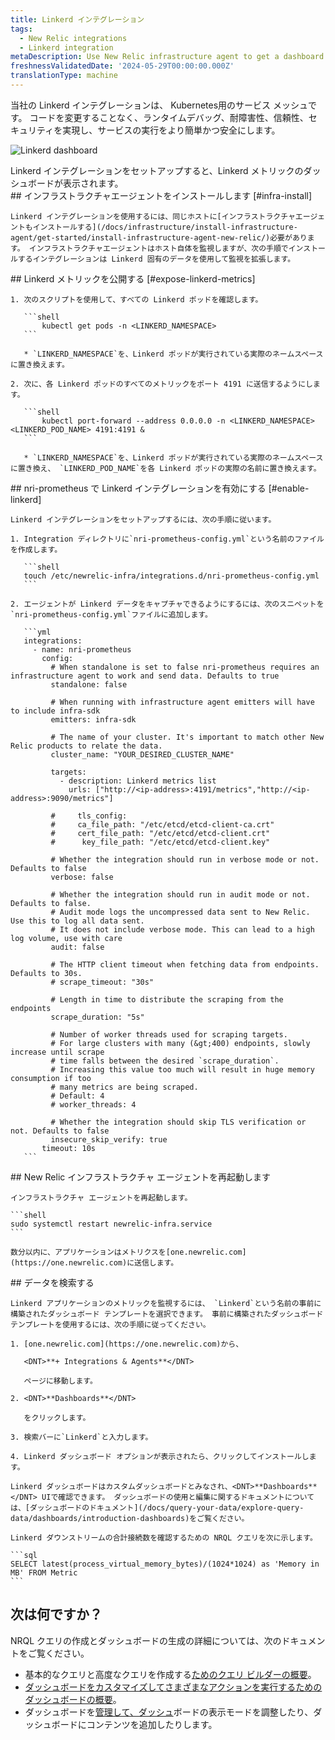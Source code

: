 ```yaml
---
title: Linkerd インテグレーション
tags:
  - New Relic integrations
  - Linkerd integration
metaDescription: Use New Relic infrastructure agent to get a dashboard with metrics from your Linkerd.
freshnessValidatedDate: '2024-05-29T00:00:00.000Z'
translationType: machine
---
```



当社の Linkerd インテグレーションは、 Kubernetes用のサービス メッシュです。 コードを変更することなく、ランタイムデバッグ、耐障害性、信頼性、セキュリティを実現し、サービスの実行をより簡単かつ安全にします。

<img
  title="Linkerd dashboard"
  alt="Linkerd dashboard"
  src={linkerdDashboard}
/>

<figcaption>
  Linkerd インテグレーションをセットアップすると、Linkerd メトリックのダッシュボードが表示されます。
</figcaption>

<Steps>
  <Step>
    ## インフラストラクチャエージェントをインストールします [#infra-install]

    Linkerd インテグレーションを使用するには、同じホストに[インフラストラクチャエージェントもインストールする](/docs/infrastructure/install-infrastructure-agent/get-started/install-infrastructure-agent-new-relic/)必要があります。 インフラストラクチャエージェントはホスト自体を監視しますが、次の手順でインストールするインテグレーションは Linkerd 固有のデータを使用して監視を拡張します。
  </Step>

  <Step>
    ## Linkerd メトリックを公開する [#expose-linkerd-metrics]

    1. 次のスクリプトを使用して、すべての Linkerd ポッドを確認します。

       ```shell
           kubectl get pods -n <LINKERD_NAMESPACE>
       ```

       * `LINKERD_NAMESPACE`を、Linkerd ポッドが実行されている実際のネームスペースに置き換えます。

    2. 次に、各 Linkerd ポッドのすべてのメトリックをポート 4191 に送信するようにします。

       ```shell
           kubectl port-forward --address 0.0.0.0 -n <LINKERD_NAMESPACE> <LINKERD_POD_NAME> 4191:4191 &
       ```

       * `LINKERD_NAMESPACE`を、Linkerd ポッドが実行されている実際のネームスペースに置き換え、 `LINKERD_POD_NAME`を各 Linkerd ポッドの実際の名前に置き換えます。
  </Step>

  <Step>
    ## nri-prometheus で Linkerd インテグレーションを有効にする [#enable-linkerd]

    Linkerd インテグレーションをセットアップするには、次の手順に従います。

    1. Integration ディレクトリに`nri-prometheus-config.yml`という名前のファイルを作成します。

       ```shell
       touch /etc/newrelic-infra/integrations.d/nri-prometheus-config.yml
       ```

    2. エージェントが Linkerd データをキャプチャできるようにするには、次のスニペットを`nri-prometheus-config.yml`ファイルに追加します。

       ```yml
       integrations:
         - name: nri-prometheus
           config:
             # When standalone is set to false nri-prometheus requires an infrastructure agent to work and send data. Defaults to true 
             standalone: false

             # When running with infrastructure agent emitters will have to include infra-sdk 
             emitters: infra-sdk

             # The name of your cluster. It's important to match other New Relic products to relate the data.
             cluster_name: "YOUR_DESIRED_CLUSTER_NAME"

             targets:
               - description: Linkerd metrics list
                 urls: ["http://<ip-address>:4191/metrics","http://<ip-address>:9090/metrics"]

             #     tls_config:
             #     ca_file_path: "/etc/etcd/etcd-client-ca.crt"
             #     cert_file_path: "/etc/etcd/etcd-client.crt"
             #      key_file_path: "/etc/etcd/etcd-client.key"

             # Whether the integration should run in verbose mode or not. Defaults to false
             verbose: false

             # Whether the integration should run in audit mode or not. Defaults to false.
             # Audit mode logs the uncompressed data sent to New Relic. Use this to log all data sent.
             # It does not include verbose mode. This can lead to a high log volume, use with care
             audit: false

             # The HTTP client timeout when fetching data from endpoints. Defaults to 30s.
             # scrape_timeout: "30s"

             # Length in time to distribute the scraping from the endpoints
             scrape_duration: "5s"

             # Number of worker threads used for scraping targets.
             # For large clusters with many (&gt;400) endpoints, slowly increase until scrape
             # time falls between the desired `scrape_duration`.
             # Increasing this value too much will result in huge memory consumption if too
             # many metrics are being scraped.
             # Default: 4
             # worker_threads: 4

             # Whether the integration should skip TLS verification or not. Defaults to false
             insecure_skip_verify: true
           timeout: 10s
       ```
  </Step>

  <Step>
    ## New Relic インフラストラクチャ エージェントを再起動します

    インフラストラクチャ エージェントを再起動します。

    ```shell
    sudo systemctl restart newrelic-infra.service
    ```

    数分以内に、アプリケーションはメトリクスを[one.newrelic.com](https://one.newrelic.com)に送信します。  

  </Step>

  <Step>
    ## データを検索する

    Linkerd アプリケーションのメトリックを監視するには、 `Linkerd`という名前の事前に構築されたダッシュボード テンプレートを選択できます。 事前に構築されたダッシュボード テンプレートを使用するには、次の手順に従ってください。

    1. [one.newrelic.com](https://one.newrelic.com)から、

       <DNT>**+ Integrations & Agents**</DNT>

       ページに移動します。

    2. <DNT>**Dashboards**</DNT>

       をクリックします。

    3. 検索バーに`Linkerd`と入力します。

    4. Linkerd ダッシュボード オプションが表示されたら、クリックしてインストールします。

    Linkerd ダッシュボードはカスタムダッシュボードとみなされ、<DNT>**Dashboards**</DNT> UIで確認できます。 ダッシュボードの使用と編集に関するドキュメントについては、[ダッシュボードのドキュメント](/docs/query-your-data/explore-query-data/dashboards/introduction-dashboards)をご覧ください。

    Linkerd ダウンストリームの合計接続数を確認するための NRQL クエリを次に示します。

    ```sql
    SELECT latest(process_virtual_memory_bytes)/(1024*1024) as 'Memory in MB' FROM Metric
    ```
  </Step>
</Steps>

## 次は何ですか？

NRQL クエリの作成とダッシュボードの生成の詳細については、次のドキュメントをご覧ください。

* 基本的なクエリと高度なクエリを作成する[ためのクエリ ビルダーの概要](/docs/query-your-data/explore-query-data/query-builder/introduction-query-builder)。
* [ダッシュボードをカスタマイズしてさまざまなアクションを実行するためのダッシュボードの概要](/docs/query-your-data/explore-query-data/dashboards/introduction-dashboards)。
* ダッシュボードを[管理して、ダッシュ](/docs/query-your-data/explore-query-data/dashboards/manage-your-dashboard)ボードの表示モードを調整したり、ダッシュボードにコンテンツを追加したりします。